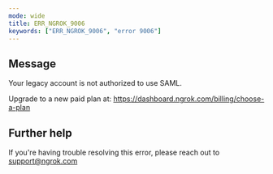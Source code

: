 ```yaml
---
mode: wide
title: ERR_NGROK_9006
keywords: ["ERR_NGROK_9006", "error 9006"]
---
```


## Message

Your legacy account is not authorized to use SAML.

Upgrade to a new paid plan at: https://dashboard.ngrok.com/billing/choose-a-plan

## Further help

If you're having trouble resolving this error, please reach out to [support@ngrok.com](mailto:support@ngrok.com?subject=Help%20with%20ERR_NGROK_9006)
